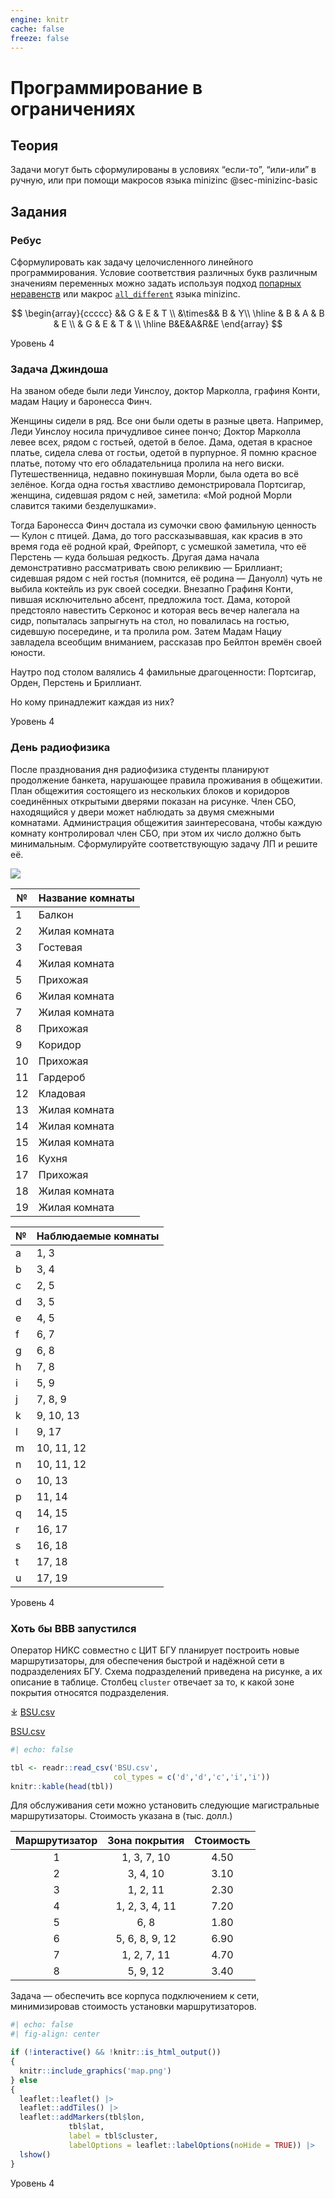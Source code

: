 ```yaml
---
engine: knitr
cache: false
freeze: false
---
```


# Программирование в ограничениях {#sec-lab-extra-constraint}

## Теория {#sec-lab-extra-constraint-theory}

::: callout-tip
Задачи могут быть сформулированы в условиях "если-то", "или-или" в ручную, или при помощи макросов языка minizinc @sec-minizinc-basic
:::

## Задания {#sec-lab-extra-constraint-task}

:::: {#exr-lab-extra-constraint-cryptarithms}
### Ребус

Сформулировать как задачу целочисленного линейного программирования. Условие соответствия различных букв различным значениям переменных можно задать используя подход [попарных неравенств](https://ampl.com/mo-book/notebooks/03/cryptarithms.html) или макрос [`all_different`](https://docs.minizinc.dev/en/stable/lib-globals-alldifferent.html) языка minizinc.

$$
\begin{array}{ccccc}
&& G & E & T \\
&\times&& B & Y\\
\hline
& B & A & B & E \\
& G & E & T & \\
\hline
B&E&A&R&E
\end{array}
$$

::: {.callout-note appearance="minimal"}
Уровень 4
:::
::::

:::: {#exr-lab-extra-constraint-jindosh-riddle}
### Задача Джиндоша

На званом обеде были леди Уинслоу, доктор Марколла, графиня Конти, мадам Нациу и баронесса Финч.

Женщины сидели в ряд. Все они были одеты в разные цвета. Например, Леди Уинслоу носила причудливое синее пончо; Доктор Марколла левее всех, рядом с гостьей, одетой в белое. Дама, одетая в красное платье, сидела слева от гостьи, одетой в пурпурное. Я помню красное платье, потому что его обладательница пролила на него виски. Путешественница, недавно покинувшая Морли, была одета во всё зелёное. Когда одна гостья хвастливо демонстрировала Портсигар, женщина, сидевшая рядом с ней, заметила: «Мой родной Морли славится такими безделушками».

Тогда Баронесса Финч достала из сумочки свою фамильную ценность — Кулон с птицей. Дама, до того рассказывавшая, как красив в это время года её родной край, Фрейпорт, с усмешкой заметила, что её Перстень — куда большая редкость. Другая дама начала демонстративно рассматривать свою реликвию — Бриллиант; сидевшая рядом с ней гостья (помнится, её родина — Дануолл) чуть не выбила коктейль из рук своей соседки. Внезапно Графиня Конти, пившая исключительно абсент, предложила тост. Дама, которой предстояло навестить Серконос и которая весь вечер налегала на сидр, попыталась запрыгнуть на стол, но повалилась на гостью, сидевшую посередине, и та пролила ром. Затем Мадам Нациу завладела всеобщим вниманием, рассказав про Бейлтон времён своей юности.

Наутро под столом валялись 4 фамильные драгоценности: Портсигар, Орден, Перстень и Бриллиант.

Но кому принадлежит каждая из них?

::: {.callout-note appearance="minimal"}
Уровень 4
:::
::::

::::: {#exr-lab-extra-constraint-radio-day}
### День радиофизика

После празднования дня радиофизика студенты планируют продолжение банкета, нарушающее правила проживания в общежитии. План общежития состоящего из нескольких блоков и коридоров соединённых открытыми дверями показан на рисунке. Член СБО, находящийся у двери может наблюдать за двумя смежными комнатами. Администрация общежития заинтересована, чтобы каждую комнату контролировал член СБО, при этом их число должно быть минимальным. Сформулируйте соответствующую задачу ЛП и решите её.

![](dormitory.svg){fig-align="center"}

::: {layout-ncol="2"}

| №   | Название комнаты |
|-----|------------------|
| 1   | Балкон           |
| 2   | Жилая комната    |
| 3   | Гостевая         |
| 4   | Жилая комната    |
| 5   | Прихожая         |
| 6   | Жилая комната    |
| 7   | Жилая комната    |
| 8   | Прихожая         |
| 9   | Коридор          |
| 10  | Прихожая         |
| 11  | Гардероб         |
| 12  | Кладовая         |
| 13  | Жилая комната    |
| 14  | Жилая комната    |
| 15  | Жилая комната    |
| 16  | Кухня            |
| 17  | Прихожая         |
| 18  | Жилая комната    |
| 19  | Жилая комната    |

| №   | Наблюдаемые комнаты |
|-----|---------------------|
| a   | 1, 3                |
| b   | 3, 4                |
| c   | 2, 5                |
| d   | 3, 5                |
| e   | 4, 5                |
| f   | 6, 7                |
| g   | 6, 8                |
| h   | 7, 8                |
| i   | 5, 9                |
| j   | 7, 8, 9             |
| k   | 9, 10, 13           |
| l   | 9, 17               |
| m   | 10, 11, 12          |
| n   | 10, 11, 12          |
| o   | 10, 13              |
| p   | 11, 14              |
| q   | 14, 15              |
| r   | 16, 17              |
| s   | 16, 18              |
| t   | 17, 18              |
| u   | 17, 19              |
:::

::: {.callout-note appearance="minimal"}
Уровень 4
:::

<!--Таха 9.22 c 371-->
:::::

:::::::: {#exr-lab-extra-constraint-connection}
### Хоть бы BBB запустился

Оператор НИКС совместно с ЦИТ БГУ планирует построить новые маршрутизаторы, для обеспечения быстрой и надёжной сети в подразделениях БГУ. Схема подразделений приведена на рисунке, а их описание в таблице. Столбец `cluster` отвечает за то, к какой зоне покрытия относятся подразделения.

:::: {.content-visible when-format="html"}
::: {.callout appearance="minimal"}
⤓ [BSU.csv](BSU.csv)
:::
::::

:::: {.content-visible unless-format="html"}
::: {.callout appearance="minimal"}
`\faFile*[regular].`{=latex} [BSU.csv](lab/extra/constraint/BSU.csv)
:::
::::

```r
#| echo: false

tbl <- readr::read_csv('BSU.csv', 
                       col_types = c('d','d','c','i','i'))
knitr::kable(head(tbl))
```

Для обслуживания сети можно установить следующие магистральные маршрутизаторы. Стоимость указана в (тыс. долл.)

| Маршрутизатор | Зона покрытия  | Стоимость |
|:-------------:|:--------------:|:---------:|
|       1       |  1, 3, 7, 10   |   4.50    |
|       2       |    3, 4, 10    |   3.10    |
|       3       |    1, 2, 11    |   2.30    |
|       4       | 1, 2, 3, 4, 11 |   7.20    |
|       5       |      6, 8      |   1.80    |
|       6       | 5, 6, 8, 9, 12 |   6.90    |
|       7       |  1, 2, 7, 11   |   4.70    |
|       8       |    5, 9, 12    |   3.40    |

Задача --- обеспечить все корпуса подключением к сети, минимизировав стоимость установки маршрутизаторов.

```r
#| echo: false
#| fig-align: center

if (!interactive() && !knitr::is_html_output())
{
  knitr::include_graphics('map.png')
} else
{
  leaflet::leaflet() |> 
  leaflet::addTiles() |> 
  leaflet::addMarkers(tbl$lon,
             tbl$lat, 
             label = tbl$cluster,
             labelOptions = leaflet::labelOptions(noHide = TRUE)) |>
  lshow()
}
```

::: {.callout-note appearance="minimal"}
Уровень 4
:::
::::::::
